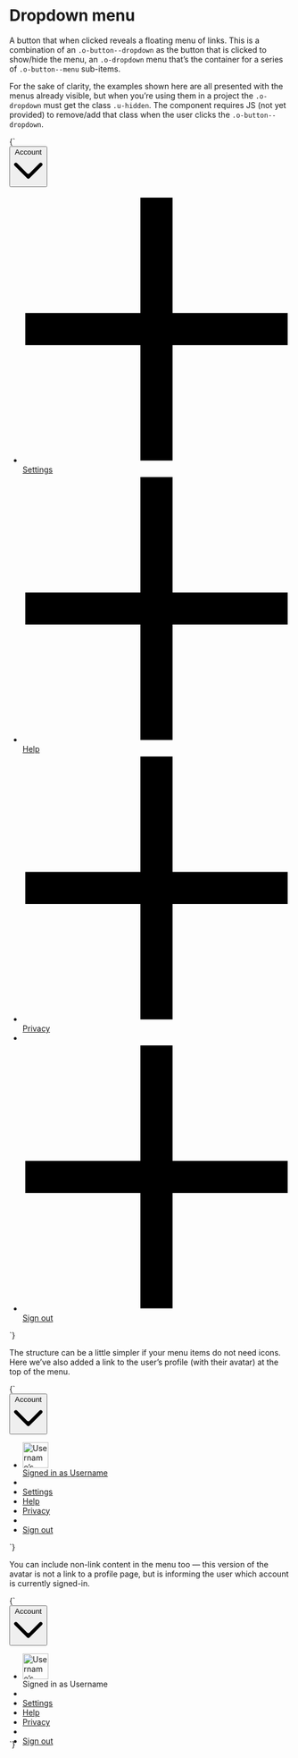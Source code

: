 
<Meta title="UI/Dropdown menu" />

# Dropdown menu

A button that when clicked reveals a floating menu of links. This is a combination of an `.o-button--dropdown` as the button that is clicked to show/hide the menu, an `.o-dropdown` menu that’s the container for a series of `.o-button--menu` sub-items.

For the sake of clarity, the examples shown here are all presented with the menus already visible, but when you’re using them in a project the `.o-dropdown` must get the class `.u-hidden`. The component requires JS (not yet provided) to remove/add that class when the user clicks the `.o-button--dropdown`.

<Canvas>
  <Story name="Dropdown menu">
    {`
      <div class="l-relative" style="min-height:15rem;">
        <button type="button" class="o-button o-button--dropdown u-h6" aria-controls="dropdown-1" aria-expanded="true">
          <span class="o-button__label">Account</span>
          <svg class="o-button__icon o-icon o-icon--m" xmlns="http://www.w3.org/2000/svg" viewBox="0 0 100 100">
            <path d="M2.78,32.83a6.07,6.07,0,0,1,8.58-8.59L45.71,58.59a6.07,6.07,0,0,0,8.58,0L88.64,24.24a6.07,6.07,0,1,1,8.58,8.59L54.29,75.76a6.07,6.07,0,0,1-8.58,0Z" fill-rule="evenodd"/>
          </svg>
        </button>
        <ul class="o-dropdown o-overflow o-list-reset u-margin-s--top" aria-hidden="false" id="dropdown-1">
          <li>
            <a href="/" class="o-button o-button--menu u-h6">
              <svg class="o-button__icon o-icon o-icon--m" xmlns="http://www.w3.org/2000/svg" viewBox="0 0 100 100">
                <path d="m55.94 1.03v43h43v12h-43v43h-12v-43h-43v-12h43v-43z" fill-rule="evenodd"/>
              </svg>
              <span class="o-button__label">Settings</span>
            </a>
          </li>
          <li>
            <a href="/" class="o-button o-button--menu u-h6">
              <svg class="o-button__icon o-icon o-icon--m" xmlns="http://www.w3.org/2000/svg" viewBox="0 0 100 100">
                <path d="m55.94 1.03v43h43v12h-43v43h-12v-43h-43v-12h43v-43z" fill-rule="evenodd"/>
              </svg>
              <span class="o-button__label">Help</span>
            </a>
          </li>
          <li>
            <a href="/" class="o-button o-button--menu u-h6">
              <svg class="o-button__icon o-icon o-icon--m" xmlns="http://www.w3.org/2000/svg" viewBox="0 0 100 100">
                <path d="m55.94 1.03v43h43v12h-43v43h-12v-43h-43v-12h43v-43z" fill-rule="evenodd"/>
              </svg>
              <span class="o-button__label">Privacy</span>
            </a>
          </li>
          <li role="separator"></li>
          <li>
            <a href="/" class="o-button o-button--menu u-h6">
              <svg class="o-button__icon o-icon o-icon--m" xmlns="http://www.w3.org/2000/svg" viewBox="0 0 100 100">
                <path d="m55.94 1.03v43h43v12h-43v43h-12v-43h-43v-12h43v-43z" fill-rule="evenodd"/>
              </svg>
              <span class="o-button__label">Sign out</span>
            </a>
          </li>
        </ul>
      </div>
    `}
  </Story>
</Canvas>

The structure can be a little simpler if your menu items do not need icons. Here we’ve also added a link to the user’s profile (with their avatar) at the top of the menu.

<Canvas>
  <Story name="Dropdown with avatar user-profile link">
    {`
      <div class="l-relative" style="min-height:15rem;">
        <button type="button" class="o-button o-button--dropdown u-h6" aria-controls="dropdown-2" aria-expanded="true">
          <span class="o-button__label">Account</span>
          <svg class="o-button__icon o-icon o-icon--m" xmlns="http://www.w3.org/2000/svg" viewBox="0 0 100 100">
            <path d="M2.78,32.83a6.07,6.07,0,0,1,8.58-8.59L45.71,58.59a6.07,6.07,0,0,0,8.58,0L88.64,24.24a6.07,6.07,0,1,1,8.58,8.59L54.29,75.76a6.07,6.07,0,0,1-8.58,0Z" fill-rule="evenodd"/>
          </svg>
        </button>
        <ul class="o-dropdown o-overflow o-list-reset u-margin-s--top" aria-hidden="false" id="dropdown-2">
          <li>
            <a href="/" class="o-button o-button--menu u-h6">
              <div class="o-button__avatar o-avatar o-avatar--l l-flex__shrink-0 l-flex l-items-center">
                <img src="https://placekitten.com/100/100" width="46" height="46" alt="Username’s avatar" />
              </div>
              <div class="o-button__label l-flex l-flex--col l-items-start">
                <span>Signed in as</span>
                <span>Username</span>
              </div>
            </a>
          </li>
          <li role="separator"></li>
          <li>
            <a href="/" class="o-button o-button--menu u-h6">
              Settings
            </a>
          </li>
          <li>
            <a href="/" class="o-button o-button--menu u-h6">
              Help
            </a>
          </li>
          <li>
            <a href="/" class="o-button o-button--menu u-h6">
              Privacy
            </a>
          </li>
          <li role="separator"></li>
          <li>
            <a href="/" class="o-button o-button--menu u-h6">
              Sign out
            </a>
          </li>
        </ul>
      </div>
    `}
  </Story>
</Canvas>

You can include non-link content in the menu too — this version of the avatar is not a link to a profile page, but is informing the user which account is currently signed-in.

<Canvas>
  <Story name="Dropdown with non-button/link content">
    {`
      <div class="l-relative" style="height: 15rem">
        <button type="button" class="o-button o-button--dropdown u-h6" aria-controls="dropdown-3" aria-expanded="true">
          <span class="o-button__label">Account</span>
          <svg class="o-button__icon o-icon o-icon--m" xmlns="http://www.w3.org/2000/svg" viewBox="0 0 100 100">
            <path d="M2.78,32.83a6.07,6.07,0,0,1,8.58-8.59L45.71,58.59a6.07,6.07,0,0,0,8.58,0L88.64,24.24a6.07,6.07,0,1,1,8.58,8.59L54.29,75.76a6.07,6.07,0,0,1-8.58,0Z" fill-rule="evenodd"/>
          </svg>
        </button>
        <ul class="o-dropdown o-overflow o-list-reset u-margin-s--top" aria-hidden="false" id="dropdown-3">
          <li>
            <div class="u-padding-xs--top u-padding-xs--bottom u-padding-s--left u-padding-s--right l-flex l-items-center u-h6 u-line-height--min">
              <div class="o-avatar o-avatar--l l-flex__shrink-0 l-flex l-items-center u-margin-s--right">
                <img src="https://placekitten.com/100/100" width="46" height="46" alt="Username’s avatar" />
              </div>
              <div class="l-flex__shrink-0 l-flex l-flex--col l-items-start">
                <span class="u-fg--gray-40">Signed in as</span>
                <span>Username</span>
              </div>
            </div>
          </li>
          <li role="separator"></li>
          <li>
            <a href="/" class="o-button o-button--menu u-h6">
              Settings
            </a>
          </li>
          <li>
            <a href="/" class="o-button o-button--menu u-h6">
              Help
            </a>
          </li>
          <li>
            <a href="/" class="o-button o-button--menu u-h6">
              Privacy
            </a>
          </li>
          <li role="separator"></li>
          <li>
            <a href="/" class="o-button o-button--menu u-h6">
              Sign out
            </a>
          </li>
        </ul>
      </div>
    `}
  </Story>
</Canvas>
